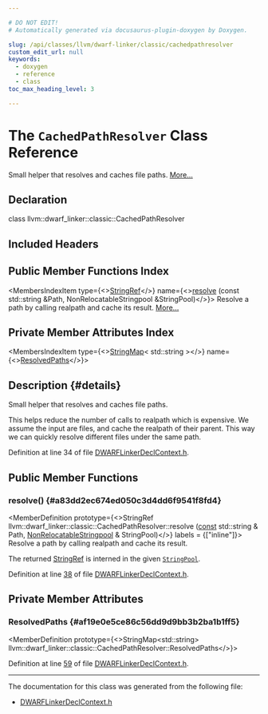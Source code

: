 ```yaml
---

# DO NOT EDIT!
# Automatically generated via docusaurus-plugin-doxygen by Doxygen.

slug: /api/classes/llvm/dwarf-linker/classic/cachedpathresolver
custom_edit_url: null
keywords:
  - doxygen
  - reference
  - class
toc_max_heading_level: 3

---
```





# The `CachedPathResolver` Class Reference

<DoxygenPage pluginConfig={pluginConfig}>

Small helper that resolves and caches file paths. <a href="#details">More...</a>

## Declaration

<CodeBlock>class llvm::dwarf_linker::classic::CachedPathResolver</CodeBlock>

## Included Headers

<IncludesList>
<IncludesListItem
  filePath="llvm/DWARFLinker/Classic/DWARFLinkerDeclContext.h"
  permalink="/docs/api/files/include/include/llvm/include/llvm/dwarflinker/include/llvm/dwarflinker/classic/dwarflinkerdeclcontext-h"
  isLocal="true" />
</IncludesList>

## Public Member Functions Index

<MembersIndex>

<MembersIndexItem
  type={<><a href="/docs/api/classes/llvm/stringref">StringRef</a></>}
  name={<><a href="#a83dd2ec674ed050c3d4dd6f9541f8fd4">resolve</a> (const std::string &amp;Path, NonRelocatableStringpool &amp;StringPool)</>}>
Resolve a path by calling realpath and cache its result. <a href="#a83dd2ec674ed050c3d4dd6f9541f8fd4">More...</a>
</MembersIndexItem>

</MembersIndex>

## Private Member Attributes Index

<MembersIndex>

<MembersIndexItem
  type={<><a href="/docs/api/classes/llvm/stringmap">StringMap</a>&lt; std::string &gt;</>}
  name={<><a href="#af19e0e5ce86c56dd9d9bb3b2ba1b1ff5">ResolvedPaths</a></>}>
</MembersIndexItem>

</MembersIndex>

## Description {#details}

Small helper that resolves and caches file paths.

This helps reduce the number of calls to realpath which is expensive. We assume the input are files, and cache the realpath of their parent. This way we can quickly resolve different files under the same path.

Definition at line 34 of file <a href="/docs/api/files/include/include/llvm/include/llvm/dwarflinker/include/llvm/dwarflinker/classic/dwarflinkerdeclcontext-h">DWARFLinkerDeclContext.h</a>.

<SectionDefinition>

## Public Member Functions

### resolve() {#a83dd2ec674ed050c3d4dd6f9541f8fd4}

<MemberDefinition
  prototype={<>StringRef llvm::dwarf&#95;linker::classic::CachedPathResolver::resolve (<a href="/docs/api/files/lib/lib/target/lib/target/aarch64/aarch64promoteconstant-cpp/#a90f8350fecae261c25be85d38b451bff">const</a> std::string &amp; Path, <a href="/docs/api/classes/llvm/nonrelocatablestringpool">NonRelocatableStringpool</a> &amp; StringPool)</>}
  labels = {["inline"]}>
Resolve a path by calling realpath and cache its result.

The returned <a href="/docs/api/classes/llvm/stringref">StringRef</a> is interned in the given <code><a href="/docs/api/classes/llvm/dwarf-linker/stringpool">StringPool</a></code>.

Definition at line <a href="/docs/api/files/include/include/llvm/include/llvm/dwarflinker/include/llvm/dwarflinker/classic/dwarflinkerdeclcontext-h/#l00038">38</a> of file <a href="/docs/api/files/include/include/llvm/include/llvm/dwarflinker/include/llvm/dwarflinker/classic/dwarflinkerdeclcontext-h">DWARFLinkerDeclContext.h</a>.
</MemberDefinition>

</SectionDefinition>

<SectionDefinition>

## Private Member Attributes

### ResolvedPaths {#af19e0e5ce86c56dd9d9bb3b2ba1b1ff5}

<MemberDefinition
  prototype={<>StringMap&lt;std::string&gt; llvm::dwarf&#95;linker::classic::CachedPathResolver::ResolvedPaths</>}>

Definition at line <a href="/docs/api/files/include/include/llvm/include/llvm/dwarflinker/include/llvm/dwarflinker/classic/dwarflinkerdeclcontext-h/#l00059">59</a> of file <a href="/docs/api/files/include/include/llvm/include/llvm/dwarflinker/include/llvm/dwarflinker/classic/dwarflinkerdeclcontext-h">DWARFLinkerDeclContext.h</a>.
</MemberDefinition>

</SectionDefinition>

<hr/>

The documentation for this class was generated from the following file:

<ul>
<li><a href="/docs/api/files/include/include/llvm/include/llvm/dwarflinker/include/llvm/dwarflinker/classic/dwarflinkerdeclcontext-h">DWARFLinkerDeclContext.h</a></li>
</ul>

</DoxygenPage>
